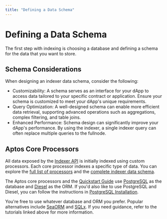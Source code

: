 ```yaml
---
title: "Defining a Data Schema"
---
```





# Defining a Data Schema

The first step with indexing is choosing a database and defining a schema for the data that you want to store. 

## Schema Considerations
When designing an indexer data schema, consider the following:
- Customizability: A schema serves as an interface for your dApp to access data tailored to your specific contract or application. 
Ensure your schema is customized to meet your dApp's unique requirements.
- Query Optimization: A well-designed schema can enable more efficient data retrieval, supporting advanced operations such as aggregations, complex filtering, and table joins.
- Enhanced Performance: Schema design can significantly improve your dApp's performance. 
By using the indexer, a single indexer query can often replace multiple queries to the fullnode.

## Aptos Core Processors
All data exposed by the [Indexer API](../../indexer-api.mdx) is initially indexed using custom processors.
Each core processor indexes a specific type of data.
You can explore the [full list of processors](https://github.com/aptos-labs/aptos-indexer-processors/tree/main/rust/sdk-processor/src/processors) and the [complete indexer data schema](https://github.com/aptos-labs/aptos-indexer-processors/blob/main/rust/processor/src/db/postgres/schema.rs).

The Aptos core processors and the [Quickstart Guide](../quickstart.mdx) use [PostgreSQL](https://www.postgresql.org/) as the database and [Diesel](https://diesel.rs/) as the ORM.
If you'd also like to use PostgreSQL and Diesel, you can follow the instructions in [PostgreSQL Installation](../quickstart.mdx#postgresql-installation).

You're free to use whatever database and ORM you prefer.
Popular alternatives include [SeaORM](https://www.sea-ql.org/SeaORM/) and [SQLx](https://github.com/launchbadge/sqlx). 
If you need guidance, refer to the tutorials linked above for more information.
